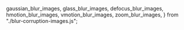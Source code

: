 
  gaussian_blur_images,
  glass_blur_images,
  defocus_blur_images,
  hmotion_blur_images,
  vmotion_blur_images,
  zoom_blur_images,
} from "./blur-corruption-images.js";

<DisplayImages
  id={props.id}
  images={defocus_blur_images}
  data={props.getResults(algo_cid).results}
  corruption_index={2}
  corruption_name="Blur: Defocus Blur"
/>
